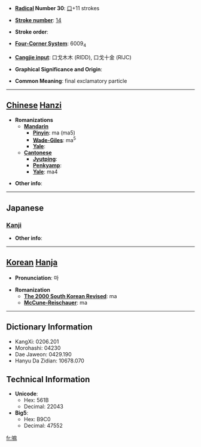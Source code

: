 * '''[[Wiktionary:Chinese radical index| Radical]] Number 30''': [[Wiktionary:Chinese radical index 口|口]]+11 strokes

* '''[[Wiktionary:Chinese total strokes index|Stroke number]]''': [[Wiktionary:Chinese total strokes index 14|14]]

* '''Stroke order''': 

* '''[[Wiktionary:Chinese four corner index|Four-Corner System]]''': 6009<sub>4</sub>

* '''[[Wiktionary:Chinese Cangjie index|Cangjie input]]''': 口戈木木 (RIDD), 口戈十金 (RIJC)

* '''Graphical Significance and Origin''': 

* '''Common Meaning''': final exclamatory particle

----

== [[Chinese]] [[Hanzi]] ==

* '''Romanizations'''
** '''[[Mandarin]]'''
*** '''[[Pinyin]]''': ma (ma5)
*** '''[[Wade-Giles]]''': ma<sup>5</sup>
*** '''[[Yale]]''': 
** '''[[Cantonese]]'''
*** '''[[Jyutping]]''':
*** '''[[Penkyamp]]''': 
*** '''[[Yale]]''': ma4

* '''Other info''': 

----

==Japanese==
===[[Kanji]]===
{{kanji|on readings=[[ま]] (ma)
|kun readings=
}}

* '''Other info''':  

----

== [[Korean]] [[Hanja]] ==

* '''Pronunciation''': 마

* '''Romanization'''
** '''[[The 2000 South Korean Revised Romanization|The 2000 South Korean Revised]]''': ma
** '''[[McCune-Reischauer]]''': ma

----

== Dictionary Information ==

* KangXi: 0206.201
* Morohashi: 04230
* Dae Jaweon: 0429.190
* Hanyu Da Zidian: 10678.070

== Technical Information ==

* '''Unicode''':
** Hex: 561B
** Decimal: 22043
* '''Big5''':
** Hex: B9C0
** Decimal: 47552

[[fr:嘛]]